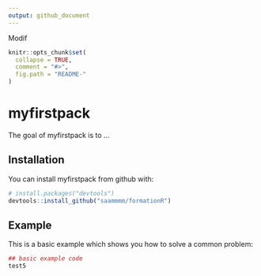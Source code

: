 ```yaml
---
output: github_document
---
```

Modif
<!-- README.md is generated from README.Rmd. Please edit that file -->

```r
knitr::opts_chunk$set(
  collapse = TRUE,
  comment = "#>",
  fig.path = "README-"
)
```

# myfirstpack

The goal of myfirstpack is to ...

## Installation

You can install myfirstpack from github with:

```r
# install.packages("devtools")
devtools::install_github("saammmm/formationR")
```

## Example

This is a basic example which shows you how to solve a common problem:

```r
## basic example code
test5
```
